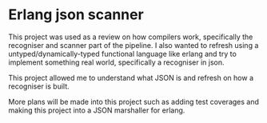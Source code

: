 # Erlang json scanner

This project was used as a review on how compilers work, specifically the recogniser and scanner part of the pipeline. I also wanted to refresh using a untyped/dynamically-typed functional language like erlang and try to implement something real world, specifically a recogniser in json.

This project allowed me to understand what JSON is and refresh on how a recogniser is built.

More plans will be made into this project such as adding test coverages and making this project
into a JSON marshaller for erlang.
